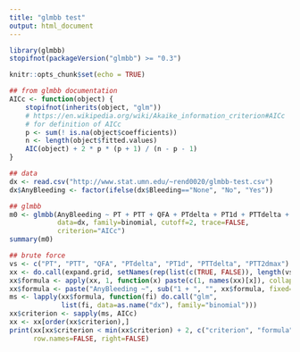 ```yaml
---
title: "glmbb test"
output: html_document
---
```


```r
library(glmbb)
stopifnot(packageVersion("glmbb") >= "0.3")
```

```r
knitr::opts_chunk$set(echo = TRUE)

## from glmbb documentation
AICc <- function(object) {
    stopifnot(inherits(object, "glm"))
    # https://en.wikipedia.org/wiki/Akaike_information_criterion#AICc
    # for definition of AICc
    p <- sum(! is.na(object$coefficients))
    n <- length(object$fitted.values)
    AIC(object) + 2 * p * (p + 1) / (n - p - 1)
}
```

```r
## data
dx <- read.csv("http://www.stat.umn.edu/~rend0020/glmbb-test.csv")
dx$AnyBleeding <- factor(ifelse(dx$Bleeding=="None", "No", "Yes"))

## glmbb
m0 <- glmbb(AnyBleeding ~ PT + PTT + QFA + PTdelta + PT1d + PTTdelta + PTT2dmax, 
            data=dx, family=binomial, cutoff=2, trace=FALSE,
            criterion="AICc")
summary(m0)

## brute force
vs <- c("PT", "PTT", "QFA", "PTdelta", "PT1d", "PTTdelta", "PTT2dmax")
xx <- do.call(expand.grid, setNames(rep(list(c(TRUE, FALSE)), length(vs)), vs))
xx$formula <- apply(xx, 1, function(x) paste(c(1, names(xx)[x]), collapse=" + "))
xx$formula <- paste("AnyBleeding ~", sub("1 + ", "", xx$formula, fixed=TRUE))
ms <- lapply(xx$formula, function(fi) do.call("glm", 
             list(fi, data=as.name("dx"), family="binomial")))
xx$criterion <- sapply(ms, AICc)
xx <- xx[order(xx$criterion),]
print(xx[xx$criterion < min(xx$criterion) + 2, c("criterion", "formula")], 
      row.names=FALSE, right=FALSE)
```

